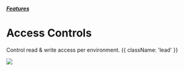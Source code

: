 

##### [Features](/docs/features)
# Access Controls

Control read & write access per environment. {{ className: 'lead' }}

![](/assets/img/features/access-controls.gif)
